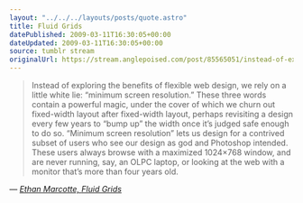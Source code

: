 ```yaml
---
layout: "../../../layouts/posts/quote.astro"
title: Fluid Grids
datePublished: 2009-03-11T16:30:05+00:00
dateUpdated: 2009-03-11T16:30:05+00:00
source: tumblr stream
originalUrl: https://stream.anglepoised.com/post/85565051/instead-of-exploring-the-benefits-of-flexible-web
---
```


> Instead of exploring the benefits of flexible web design, we rely on a little white lie: “minimum screen resolution.” These three words contain a powerful magic, under the cover of which we churn out fixed-width layout after fixed-width layout, perhaps revisiting a design every few years to “bump up” the width once it’s judged safe enough to do so. “Minimum screen resolution” lets us design for a contrived subset of users who see our design as god and Photoshop intended. These users always browse with a maximized 1024×768 window, and are never running, say, an OLPC laptop, or looking at the web with a monitor that’s more than four years old.

— <cite>[Ethan Marcotte, _Fluid Grids_](https://alistapart.com/article/fluidgrids/)</cite>
